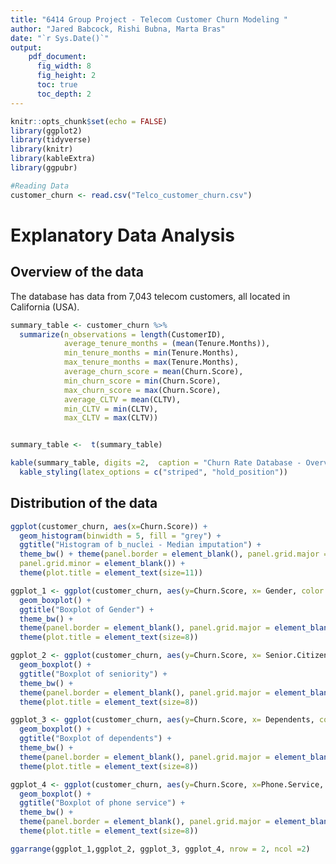 ```yaml
---
title: "6414 Group Project - Telecom Customer Churn Modeling "
author: "Jared Babcock, Rishi Bubna, Marta Bras"
date: "`r Sys.Date()`"
output:  
    pdf_document:
      fig_width: 8
      fig_height: 2
      toc: true
      toc_depth: 2
---
```


```r
knitr::opts_chunk$set(echo = FALSE)
library(ggplot2)
library(tidyverse)
library(knitr)
library(kableExtra)
library(ggpubr)

```

```r
#Reading Data
customer_churn <- read.csv("Telco_customer_churn.csv")
```

# Explanatory Data Analysis

## Overview of the data

The database has data from 7,043 telecom customers, all located in California (USA).

```r
summary_table <- customer_churn %>% 
  summarize(n_observations = length(CustomerID),
            average_tenure_months = (mean(Tenure.Months)),
            min_tenure_months = min(Tenure.Months),
            max_tenure_months = max(Tenure.Months),
            average_churn_score = mean(Churn.Score),
            min_churn_score = min(Churn.Score),
            max_churn_score = max(Churn.Score),
            average_CLTV = mean(CLTV),
            min_CLTV = min(CLTV),
            max_CLTV = max(CLTV))


summary_table <-  t(summary_table)

kable(summary_table, digits =2,  caption = "Churn Rate Database - Overview of data") %>%
  kable_styling(latex_options = c("striped", "hold_position"))
```



## Distribution of the data

```r
ggplot(customer_churn, aes(x=Churn.Score)) + 
  geom_histogram(binwidth = 5, fill = "grey") +
  ggtitle("Histogram of b_nuclei - Median imputation") +
  theme_bw() + theme(panel.border = element_blank(), panel.grid.major = element_blank(),
  panel.grid.minor = element_blank()) +
  theme(plot.title = element_text(size=11))  
```


```r
ggplot_1 <- ggplot(customer_churn, aes(y=Churn.Score, x= Gender, color = Gender,  palette = "jco")) +
  geom_boxplot() +
  ggtitle("Boxplot of Gender") +
  theme_bw() + 
  theme(panel.border = element_blank(), panel.grid.major = element_blank(), panel.grid.minor = element_blank(),  axis.title.x =element_text(size=8),  axis.title.y = element_text(size=8)) +
  theme(plot.title = element_text(size=8)) 

ggplot_2 <- ggplot(customer_churn, aes(y=Churn.Score, x= Senior.Citizen, color = Senior.Citizen,  palette = "jco")) +
  geom_boxplot() +
  ggtitle("Boxplot of seniority") +
  theme_bw() + 
  theme(panel.border = element_blank(), panel.grid.major = element_blank(), panel.grid.minor = element_blank(),  axis.title.x =element_text(size=8),  axis.title.y = element_text(size=8)) +
  theme(plot.title = element_text(size=8)) 

ggplot_3 <- ggplot(customer_churn, aes(y=Churn.Score, x= Dependents, color = Dependents ,  palette = "jco")) +
  geom_boxplot() +
  ggtitle("Boxplot of dependents") +
  theme_bw() + 
  theme(panel.border = element_blank(), panel.grid.major = element_blank(), panel.grid.minor = element_blank(),  axis.title.x =element_text(size=8),  axis.title.y = element_text(size=8)) +
  theme(plot.title = element_text(size=8)) 

ggplot_4 <- ggplot(customer_churn, aes(y=Churn.Score, x=Phone.Service, color =Phone.Service,  palette = "jco")) +
  geom_boxplot() +
  ggtitle("Boxplot of phone service") +
  theme_bw() + 
  theme(panel.border = element_blank(), panel.grid.major = element_blank(), panel.grid.minor = element_blank(),  axis.title.x =element_text(size=8),  axis.title.y = element_text(size=8)) +
  theme(plot.title = element_text(size=8)) 

ggarrange(ggplot_1,ggplot_2, ggplot_3, ggplot_4, nrow = 2, ncol =2)
```
